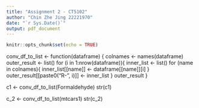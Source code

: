 ```yaml
---
title: "Assignment 2 - CT5102"
author: "Chin Zhe Jing 22221970"
date: "`r Sys.Date()`"
output: pdf_document
---
```


```r
knitr::opts_chunk$set(echo = TRUE)
```

conv_df_to_list <- function(dataframe) {
  colnames <- names(dataframe)
  outer_result <- list()
  for (i in 1:nrow(dataframe)){
    inner_list <- list()
    for (name in colnames){
      inner_list[[name]] <- dataframe[[name]][i]
    }
    outer_result[[paste0("R-", i)]] <- inner_list
  }
  outer_result
}

c1 <- conv_df_to_list(Formaldehyde)
str(c1)

c_2 <- conv_df_to_list(mtcars1)
str(c_2)
